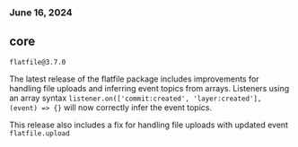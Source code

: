 ### June 16, 2024

## core

`flatfile@3.7.0`

The latest release of the flatfile package includes improvements for handling
file uploads and inferring event topics from arrays. Listeners using an array
syntax `listener.on(['commit:created', 'layer:created'], (event) => {}` will now
correctly infer the event topics.

This release also includes a fix for handling file uploads with updated event
`flatfile.upload`
